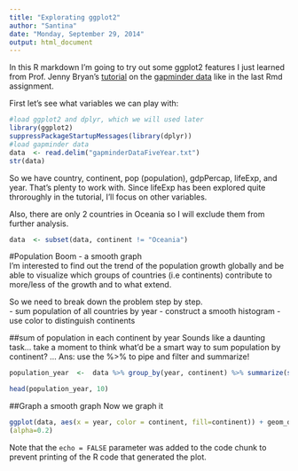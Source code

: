 ```yaml
---
title: "Explorating ggplot2"
author: "Santina"
date: "Monday, September 29, 2014"
output: html_document
---
```


In this R markdown I'm going to try out some ggplot2 features I just learned from Prof. Jenny Bryan's [tutorial](https://github.com/jennybc/ggplot2-tutorial) on the [gapminder data](http://www.stat.ubc.ca/~jenny/notOcto/STAT545A/examples/gapminder/data/gapminderDataFiveYear.txt) like in the last Rmd assignment. 

First let's see what variables we can play with: 

```r
#load ggplot2 and dplyr, which we will used later
library(ggplot2) 
suppressPackageStartupMessages(library(dplyr))
#load gapminder data 
data  <- read.delim("gapminderDataFiveYear.txt")
str(data)
```

So we have country, continent, pop (population), gdpPercap, lifeExp, and year. That's plenty to work with. Since lifeExp has been explored quite throroughly in the tutorial, I'll focus on other variables. 

Also, there are only 2 countries in Oceania so I will exclude them from further analysis. 

```r
data  <- subset(data, continent != "Oceania")
```

#Population Boom - a smooth graph  
I'm interested to find out the trend of the population growth globally and be able to visualize which groups of countries (i.e continents) contribute to more/less of the growth and to what extend. 

So we need to break down the problem step by step.  
- sum population of all countries by year 
- construct a smooth histogram 
- use color to distinguish continents 

##sum of population in each continent by year
Sounds like a daunting task... take a moment to think what'd be a smart way to sum population by continent? 
...
Ans: use the %>% to pipe and filter and summarize! 
```r
population_year  <-  data %>% group_by(year, continent) %>% summarize(sum(pop)) 

head(population_year, 10)
```

##Graph a smooth graph 
Now we graph it 
```r
ggplot(data, aes(x = year, color = continent, fill=continent)) + geom_density
(alpha=0.2) 

```

Note that the `echo = FALSE` parameter was added to the code chunk to prevent printing of the R code that generated the plot.
